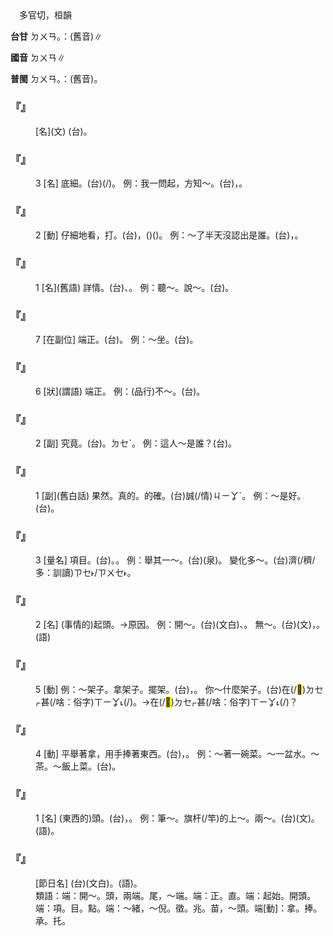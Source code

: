 
=={{ruby|端|ㄉㄨㄢ}}==

　多官切，桓韻

'''台甘''' <rt>ㄉㄨㄢ</rt>{{ruby|。|ㄉㄨㆩ}}。{{ruby|如|ㄌㄨˊ}}：{{ruby|因|ㄧㄣ}}{{ruby|端|ㄉㄨㆩ}}(舊音)∥

'''國音''' <rt>ㄉㄨㄢ</rt>∥

'''普閩''' <rt>ㄉㄨㄢ</rt>{{ruby|。|ㄉㄨㆩ}}。{{ruby|如|ㄌㄨˊ}}：{{ruby|因|ㄧㄣ}}{{ruby|端|ㄉㄨㆩ}}(舊音)。

    

==='''『{{ruby|端|ㄉㄨㄢ}}{{ruby|倪|ㄋㄧˊ}}』'''===
: [名](文) (台){{ruby|頭|ㄊㄠˊ}}{{ruby|緒|ㄙㄨ˫}}。
    

==='''『{{ruby|端|ㄉㄨㄢ}}{{ruby|的|ㄉㄧˋ}}』'''===
:3  [名] 底細。(台){{ruby|詳|ㄒㄧㆲˊ}}{{ruby|細|ㄙㆤ˪}}{{ruby|丌|ㆤ}}{{ruby|經|ㄍㄧㄥ}}{{ruby|過|ㄍㄨㆤ˪/ㄍㆤ˪}}(/{{ruby|情|ㄐㄧㄥˊ}}{{ruby|形|ㄏㄧㄥˊ}})。 例：我一問起，方知～。(台){{ruby|我|ㆣㄨㄚˋ}}{{ruby|共|ㄍㄚ˫}}{{ruby|問|ㄇㆭ˫}}{{ruby|了|ㄌㄧㄠˋ}}，{{ruby|即|ㄐㄧㄚㆷ}}{{ruby|知|ㄗㄞ}}{{ruby|影|ㄧㆩˋ}}{{ruby|詳|ㄒㄧㆲˊ}}{{ruby|情|ㄐㄧㄥˊ}}。
    

==='''『{{ruby|端|ㄉㄨㄢ}}{{ruby|詳|ㄒㄧㄤˊ}}』'''===
:2  [動] 仔細地看，打{{ruby|量|·ㄌㄧㄤˋ}}。(台){{ruby|詳|ㄒㄧㆲˊ}}{{ruby|細|ㄙㆤ˪}}{{ruby|看|ㄎㄨㆩ˪}}，{{ruby|頭|ㄊㄠˊ}}({{ruby|頂|ㄉㄧㄥˋ}}){{ruby|看|ㄎㄨㆩ˪}}{{ruby|到|ㄍㄠ˪}}{{ruby|骹|ㄎㄚ}}({{ruby|底|ㄉㄨㆤˋ/ㄉㆤˋ}})。 例：～了半天沒認出是誰。(台){{ruby|詳|ㄒㄧㆲˊ}}{{ruby|細|ㄙㆤ˪}}{{ruby|看|ㄎㄨㆩ˪}}{{ruby|歸|ㄍㄨㄧ}}{{ruby|半|ㄅㄨㆩ˪}}{{ruby|工|ㄍㄤ}}，{{ruby|無|ㆠㄜˊ}}{{ruby|認|ㄌㄧㄣ˫}}{{ruby|出|ㄘㄨㆵ}}{{ruby|是|ㄒㄧ˫}}{{ruby|甚|ㄒㄧㆩˋ}}{{ruby|人|ㄌㄤˊ}}。
    

==='''『{{ruby|端|ㄉㄨㄢ}}{{ruby|詳|ㄒㄧㄤˊ}}』'''===
:1  [名](舊語) 詳情。(台){{ruby|細|ㄙㆤ˪}}{{ruby|詳|ㄒㄧㆲˊ}}、{{ruby|詳|ㄒㄧㆲˊ}}{{ruby|細|ㄙㆤ˪}}。 例：聽～。說～。(台){{ruby|聽|ㄊㄧㆩ}}{{ruby|詳|ㄒㄧㆲˊ}}{{ruby|細|ㄙㆤ˪}}。
    

==='''『{{ruby|端|ㄉㄨㄢ}}』'''===
:7  [在副位] 端正。(台){{ruby|四|ㄒㄧ˪}}{{ruby|正|ㄐㄧㆩ˪}}。 例：～坐。(台){{ruby|坐|ㄗㄜ˫/ㄗㆤ˫}}{{ruby|<mark>&#xffa42;</mark>|ㄍㄚㆷ}}{{ruby|四|ㄒㄧ˪}}{{ruby|四|ㄒㄧ˪}}{{ruby|正|ㄐㄧㆩ˪}}{{ruby|正|ㄐㄧㆩ˪}}。
    

==='''『{{ruby|端|ㄉㄨㄢ}}』'''===
:6  [狀](謂語) 端正。 例：(品行)不～。(台){{ruby|無|ㆠㄜˊ}}{{ruby|四|ㄒㄧ˪}}{{ruby|正|ㄐㄧㆩ˪}}。
    

==='''『{{ruby|端|ㄉㄨㄢ}}{{ruby|的|ㄉㄧˋ}}』'''===
:2  [副] 究竟。(台){{ruby|究|ㄍㄧㄨ˪}}{{ruby|竟|ㄍㄧㄥ˪}}。{{ruby|到|ㄉㄠ˪}}{{ruby|底|ㄉㄨㆤˋ/ㄉㆤˋ}}{{ruby|→|ㄊㄠˋ}}<rt>ㄉㆤˋ</rt>。 例：這人～是誰？(台){{ruby|<mark>&#xffacb;</mark>|ㄗㆤ}}{{ruby|人|ㄌㄤˊ}}{{ruby|到|ㄉㄠ˪}}{{ruby|底|ㄉㄨㆤˋ/ㄉㆤˋ}}{{ruby|是|ㄒㄧ˫}}{{ruby|甚|ㄒㄧㆩˋ}}{{ruby|人|ㄌㄤˊ}}。
    

==='''『{{ruby|端|ㄉㄨㄢ}}{{ruby|的|ㄉㄧˋ}}』'''===
:1  [副](舊白話) 果然。真的。的確。(台)誠(/情)<rt>ㄐㄧㆩˊ</rt>{{ruby|實|ㄒㄧㆵ ͘}}{{ruby|丌|ㆤ}}。 例：～是好。(台){{ruby|情|ㄐㄧㆩˊ}}{{ruby|實|ㄒㄧㆵ ͘}}{{ruby|真|ㄐㄧㄣ}}{{ruby|好|ㄏㄜˋ}}。
    

==='''『{{ruby|端|ㄉㄨㄢ}}』'''===
:3  [量名] 項目。(台){{ruby|項|ㄏㄤ˫}}。{{ruby|款|ㄎㄨㄢˋ}}。 例：舉其一～。(台){{ruby|舉|ㄍㄨˋ/ㄍㄧˋ/ㄍㆨˋ}}(泉){{ruby|例|ㄌㆤ˫}}{{ruby|一|ㄐㄧㆵ ͘}}{{ruby|小|ㄒㄧㄜˋ}}{{ruby|項|ㄏㄤ˫}}。 變化多～。(台){{ruby|變|ㄅㄧㄢ˪}}{{ruby|化|ㄏㄨㄚ˪}}{{ruby|真|ㄐㄧㄣ}}濟(/穧/多：訓讀)<rt>ㄗㆤ˫/ㄗㄨㆤ˫</rt>{{ruby|款|ㄎㄨㄢˋ}}。
    

==='''『{{ruby|端|ㄉㄨㄢ}}』'''===
:2  [名] (事情的)起頭。→原因。 例：開～。(台){{ruby|開|ㄎㄞ}}{{ruby|端|ㄉㄨㄢ}}(文白)、{{ruby|起|ㄎㄧˋ}}{{ruby|頭|ㄊㄠˊ}}。 無～。(台){{ruby|無|ㆠㄨˊ}}{{ruby|端|ㄉㄨㄢ}}(文)，{{ruby|無|ㆠㄜˊ}}{{ruby|因|ㄧㄣ}}{{ruby|端|ㄉㄨㆩ}}。{{ruby|無|ㆠㄜˊ}}{{ruby|因|ㄧㄣ}}{{ruby|無|ㆠㄜˊ}}{{ruby|端|ㄉㄨㄢ/ㄉㄨㆩ}}(語)
    

==='''『{{ruby|端|ㄉㄨㄢ}}』'''===
:5  [動] 例：～架子。拿架子。擺架。(台){{ruby|格|ㄍㄧㆤㆶ}}{{ruby|派|ㄆㄞ˪}}{{ruby|頭|ㄊㄠˊ}}，{{ruby|爽|ㄙㄤˋ}}{{ruby|勢|ㄙㆤ˪}}。 你～什麼架子。(台){{ruby|汝|ㄌㄧˋ}}{{ruby|是|ㄒㄧ˫}}在(/<mark>&#xf9549;</mark>)<rt>ㄉㆤㆷ</rt>{{ruby|格|ㄍㄧㆤㆶ}}甚(/啥：俗字)<rt>ㄒㄧㆩ˪</rt>{{ruby|物|ㄇㆭㆷ ͘/ㄇㄧㆷ ͘}}{{ruby|派|ㄆㄞ˪}}{{ruby|頭|ㄊㄠˊ}}(/{{ruby|氣|ㄎㄨㄧ˪}})。→{{ruby|汝|ㄌㄧˋ}}在(/<mark>&#xf9549;</mark>)<rt>ㄉㆤㆷ</rt>{{ruby|爽|ㄙㄤˋ}}{{ruby|勢|ㄙㆤ˪}}甚(/啥：俗字)<rt>ㄒㄧㆩ˪</rt>{{ruby|物|ㄇㄧㆷ ͘/ㄇㆭㆷ ͘}}(/{{ruby|按|ㄢˋ}}{{ruby|怎|ㄗㄨㆩˋ}})？
    

==='''『{{ruby|端|ㄉㄨㄢ}}』'''===
:4  [動] 平舉著拿，用手捧著東西。(台){{ruby|雙|ㄒㄧㄤ}}{{ruby|手|ㄑㄧㄨˋ}}{{ruby|捧|ㄆㄤˊ}}，{{ruby|捧|ㄆㄤˊ}}{{ruby|平|ㄅㆪˊ/ㄅㆥˊ}}{{ruby|平|ㄅㆪˊ/ㄅㆥˊ}}。 例：～著一碗菜。～一盆水。～茶。～飯上菜。(台){{ruby|捧|ㄆㄤˊ}}{{ruby|著|ㄉㄧㄜㆷ ͘}}{{ruby|一|ㄐㄧㆵ ͘}}{{ruby|碗|ㄨㆩˋ}}{{ruby|菜|ㄘㄞ˪}}。
    

==='''『{{ruby|端|ㄉㄨㄢ}}』'''===
:1  [名] (東西的)頭。(台){{ruby|物|ㄇㆭㆷ ͘/ㄇㄧㆷ ͘}}{{ruby|件|ㄍㄧㆩ˫}}{{ruby|丌|ㆤ}}{{ruby|頭|ㄊㄠˊ}}，{{ruby|雙|ㄒㄧㄤ}}{{ruby|頭|ㄊㄠˊ}}{{ruby|尾|ㆠㄨㆤˋ/ㆠㆤˋ}}。 例：筆～。旗杆(/竿)的上～。兩～。(台){{ruby|兩|ㄌㄧㆲˋ}}{{ruby|端|ㄉㄨㄢ}}(文)。{{ruby|雙|ㄒㄧㄤ}}{{ruby|頭|ㄊㄠˊ}}{{ruby|尾|ㆠㆤˋ/ㆠㄨㆤˋ}}(語)。
    

==='''『{{ruby|端|ㄉㄨㄢ}}{{ruby|午|ㄨˇ}}{{ruby|節|ㄐㄧㄝˊ}}』'''===
: [節日名] (台){{ruby|端|ㄉㄨㄢ}}{{ruby|午|ㄫㆦˋ}}{{ruby|節|ㄐㄧㄚㆵ}}(文白)。{{ruby|五|ㆣㆦ˫}}{{ruby|月|ㆣㆤㆷ ͘/ㆣㄨㆤㆷ ͘}}{{ruby|節|ㄗㄨㆤㆷ/ㄗㆤㆷ}}(語)。
:類語：端：開～。頭，兩端。尾，～端。端：正。直。端：起始。開頭。端：項。目。點。端：～緒，～倪。徵。兆。苗，～頭。端[動]：拿。捧。承。托。
:
    
